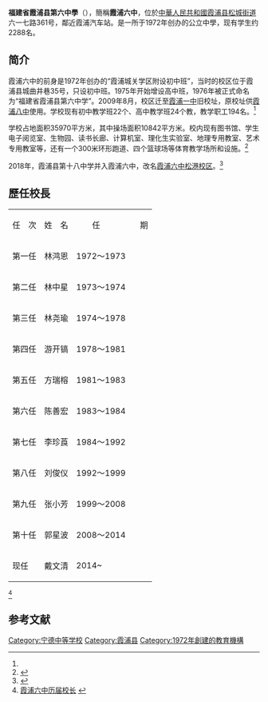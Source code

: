 {{Infobox School
| name = <span style="font-size:12pt;">福建省霞浦县第六中学</span>
| other_name = Fujian Xiapu NO.6 high school
| image = Fujian_Xiapu_NO.6_high_school.jpg
| motto = 
| established = 1972年
| type = [[公立|公立]]中学
| affiliation = 
| district = {{CHN}}[[霞浦县|霞浦县]]
| grades = 初一至初三<br>高一至高三
| president = 
| principal = 戴文清
| dean = 
| faculty = 
| staff = 
| students = 约2288名<ref name="学校概括">[http://www.fjxplz.com/Item/302.aspx 霞浦第六中学简介] {{webarchive|url=https://web.archive.org/web/20130608011245/http://www.fjxplz.com/Item/302.aspx |date=2013-06-08 }}</ref>
| conference = 
| colors = 
| mascot = 
| free_label = 面積
| free_text = 35970平方米
| free_label2 = 
| free_text2 = 
| address = 霞浦县[[松城街道|松城街道]]六一七路361号<br>霞浦县[[松港街道|松港街道]]后港村中心街一弄63号([[霞浦县第六中学松港校区|松港分校]])
| website = [http://www.fjxplz.com/ 霞浦六中校园网]
}}
'''福建省霞浦县第六中學'''（{{lang-en|Fujian Xiapu NO.6 high school}}），簡稱'''霞浦六中'''，位於[[中華人民共和國|中華人民共和國]][[霞浦县|霞浦县]][[松城街道|松城街道]]六一七路361号，鄰近霞浦汽车站。是一所于1972年创办的公立中學，现有学生约2288名。

==简介==
霞浦六中的前身是1972年创办的“霞浦城关学区附设初中班”，当时的校区位于霞浦县城曲井巷35号，只设初中班。1975年开始增设高中班，1976年被正式命名为“福建省霞浦县第六中学”。2009年8月，校区迁至[[霞浦一中|霞浦一中]]旧校址，原校址供[[霞浦八中|霞浦八中]]使用。学校现有初中教学班22个、高中教学班24个教，教学职工194名。<ref name="学校概括"/>

学校占地面积35970平方米，其中操场面积10842平方米。校内现有图书馆、学生电子阅览室、生物园、读书长廊、计算机室、理化生实验室、地理专用教室、艺术专用教室等，还有一个300米环形跑道、四个篮球场等体育教学场所和设施。<ref>{{Cite web|url=http://zhongkao.fjedu.gov.cn/ztc/index.php/pages/index/aid/323|title=学校介绍 霞浦六中简介|author=|date=|publisher=福建省教育厅阳光中考信息平台|language=|accessdate=2014-01-27|quote=|deadurl=yes|archiveurl=https://web.archive.org/web/20140201175456/http://zhongkao.fjedu.gov.cn/ztc/index.php/pages/index/aid/323|archivedate=2014-02-01}} </ref>

2018年，霞浦县第十八中学并入霞浦六中，改名[[霞浦县第六中学松港校区|霞浦六中松港校区]]。<ref>{{Cite web|title=霞浦县第六中学松港校区正式挂牌_手机搜狐网|url=https://m.sohu.com/a/245115119_363213|accessdate=2021-03-19|work=m.sohu.com}}</ref>
==歷任校長==
{| class=wikitable
|-
| 任　次 || 姓　名 || 　　任　　　　　期
|-
| 第一任 || 林鸿恩 ||  1972～1973
|-
| 第二任 || 林中星 || 1973～1974  
|-
| 第三任 || 林尧瑜 || 1974～1978  
|-
| 第四任 || 游开镐 || 1978～1981
|-
| 第五任 || 方瑞榕 || 1981～1983
|-
| 第六任 || 陈善宏 || 1983～1984 
|-
| 第七任 || 李珍莨 || 1984～1992  
|-
| 第八任 || 刘俊仪 || 1992～1999
|-
| 第九任 || 张小芳 || 1999～2008
|-
| 第十任 || 郭星波 || 2008～2014
|-
| 现任 || 戴文清 || 2014~

 
|}<ref>[http://www.fjxplz.com/Item/438.aspx 霞浦六中历届校长] {{webarchive|url=https://web.archive.org/web/20130608011103/http://www.fjxplz.com/Item/438.aspx |date=2013-06-08 }}</ref>

==参考文献==
{{reflist}}

{{福建省二级达标高级中学}}
{{霞浦县中等教育}}

[[Category:宁德中等学校|Category:宁德中等学校]]
[[Category:霞浦县|Category:霞浦县]]
[[Category:1972年創建的教育機構|Category:1972年創建的教育機構]]